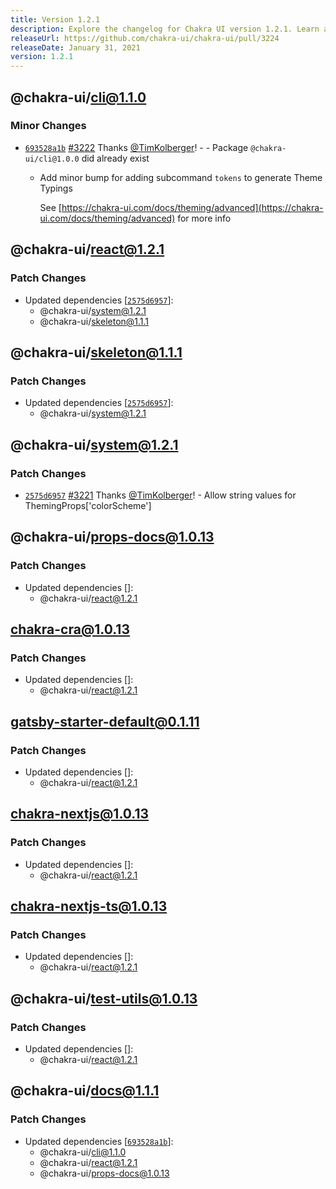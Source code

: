 ```yaml
---
title: Version 1.2.1
description: Explore the changelog for Chakra UI version 1.2.1. Learn about the latest features, bug fixes, and improvements.
releaseUrl: https://github.com/chakra-ui/chakra-ui/pull/3224
releaseDate: January 31, 2021
version: 1.2.1
---
```




## @chakra-ui/cli@1.1.0

### Minor Changes

-   [`693528a1b`](https://github.com/chakra-ui/chakra-ui/commit/693528a1b73af2eeb462371a61ff2957c6f65810) [#3222](https://github.com/chakra-ui/chakra-ui/pull/3222) Thanks [@TimKolberger](https://github.com/TimKolberger)! - - Package `@chakra-ui/cli@1.0.0` did already exist

    -   Add minor bump for adding subcommand `tokens` to generate Theme Typings

        See [https://chakra-ui.com/docs/theming/advanced](https://chakra-ui.com/docs/theming/advanced) for more info

 ## @chakra-ui/react@1.2.1

### Patch Changes

-   Updated dependencies
    \[[`2575d6957`](https://github.com/chakra-ui/chakra-ui/commit/2575d6957feb6da82775aacf6fe633b50ca3f81e)]:
    -   @chakra-ui/system@1.2.1
    -   @chakra-ui/skeleton@1.1.1

 ## @chakra-ui/skeleton@1.1.1

### Patch Changes

-   Updated dependencies
    \[[`2575d6957`](https://github.com/chakra-ui/chakra-ui/commit/2575d6957feb6da82775aacf6fe633b50ca3f81e)]:
    -   @chakra-ui/system@1.2.1

 ## @chakra-ui/system@1.2.1

### Patch Changes

-   [`2575d6957`](https://github.com/chakra-ui/chakra-ui/commit/2575d6957feb6da82775aacf6fe633b50ca3f81e)
    [#3221](https://github.com/chakra-ui/chakra-ui/pull/3221) Thanks
    [@TimKolberger](https://github.com/TimKolberger)! - Allow string values for
    ThemingProps['colorScheme']

 ## @chakra-ui/props-docs@1.0.13

### Patch Changes

-   Updated dependencies \[]:
    -   @chakra-ui/react@1.2.1

 ## chakra-cra@1.0.13

### Patch Changes

-   Updated dependencies \[]:
    -   @chakra-ui/react@1.2.1

 ## gatsby-starter-default@0.1.11

### Patch Changes

-   Updated dependencies \[]:
    -   @chakra-ui/react@1.2.1

 ## chakra-nextjs@1.0.13

### Patch Changes

-   Updated dependencies \[]:
    -   @chakra-ui/react@1.2.1

 ## chakra-nextjs-ts@1.0.13

### Patch Changes

-   Updated dependencies \[]:
    -   @chakra-ui/react@1.2.1

 ## @chakra-ui/test-utils@1.0.13

### Patch Changes

-   Updated dependencies \[]:
    -   @chakra-ui/react@1.2.1

 ## @chakra-ui/docs@1.1.1

### Patch Changes

-   Updated dependencies
    \[[`693528a1b`](https://github.com/chakra-ui/chakra-ui/commit/693528a1b73af2eeb462371a61ff2957c6f65810)]:
    -   @chakra-ui/cli@1.1.0
    -   @chakra-ui/react@1.2.1
    -   @chakra-ui/props-docs@1.0.13
